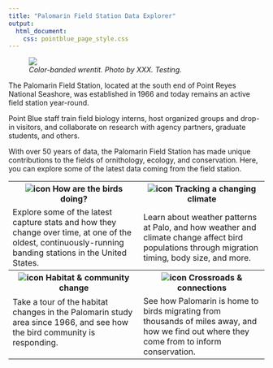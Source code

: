 ```yaml
---
title: "Palomarin Field Station Data Explorer"
output: 
  html_document:
    css: pointblue_page_style.css
---
```


<figure>
![](../images/wren.jpg)
<figcaption>
*Color-banded wrentit. Photo by XXX. Testing.* 
</figcaption>
</figure>
The Palomarin Field Station, located at the south end of Point Reyes National Seashore, was established in 1966 and today remains an active field station year-round.

Point Blue staff train field biology interns, host organized groups and drop-in visitors, and collaborate on research with agency partners, graduate students, and others. 

With over 50 years of data, the Palomarin Field Station has made unique contributions to the fields of ornithology, ecology, and conservation. Here, you can explore some of the latest data coming from the field station.


<table style="table-layout: fixed; width:100%;">
<tr>
<th>![icon](https://data.pointblue.org/apps/assets/images/analyst.png) How are the birds doing?</th>
<th>![icon](https://data.pointblue.org/apps/assets/images/datacatalog.png) Tracking a changing climate</th>
</tr>
<tr>
<td>Explore some of the latest capture stats and how they change over time, at one of the oldest, continuously-running banding stations in the United States.</td>
<td>Learn about weather patterns at Palo, and how weather and climate change affect bird populations through migration timing, body size, and more.</td>
</tr>
<tr>
<th>![icon](https://data.pointblue.org/apps/assets/images/biologists-2.png) Habitat & community change</th>
<th>![icon](https://data.pointblue.org/apps/assets/images/multimap.png) Crossroads & connections</th>
</tr>
<tr>
<td>Take a tour of the habitat changes in the Palomarin study area since 1966, and see how the bird community is responding.</p></td>
<td>See how Palomarin is home to birds migrating from thousands of miles away, and how we find out where they come from to inform conservation.</td>
</tr>
</table>
